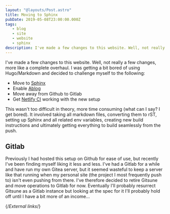 ```yaml
---
layout: "@layouts/Post.astro"
title: Moving to Sphinx
pubDate: 2019-05-08T23:00:00.000Z
tags:
   - blog
   - site
   - website
   - sphinx
description: I've made a few changes to this website. Well, not really a few changes, more like a complete overhaul. I was getting a bit bored of using Hugo/Markdown and decided to challenge myself to using Sphinx and rST instead.
---
```


I've made a few changes to this website. Well, not really a few changes, more like a complete overhaul. I was getting a bit bored of using Hugo/Markdown and decided to challenge myself to the following:

* Move to [Sphinx][sphinx]
* Enable [Ablog][ablog]
* Move away from Github to Gitlab
* Get [Netlify CI][netlify] working with the new setup

This wasn't too difficult in theory, more time consuming (what can I say? I get bored). It involved taking all markdown files, converting them to rST, setting up Sphinx and all related env variables, creating new build instructions and ultimately getting everything to build seamlessly from the push.

## Gitlab

Previously I had hosted this setup on Github for ease of use, but recently I've been finding myself liking it less and less. I've had a Gitlab for a while and have run my own Gitea server, but it seemed wasteful to keep a server like that running when my personal site (the project I most frequently push to) isn't even pushing from there. I've therefore decided to retire Gitsune and move operations to Gitlab for now. Eventually I'll probably resurrect Gitsune as a Gitlab instance but looking at the spec for it I'll probably hold off until I have a bit more of an income…

{/*External links*/}

[sphinx]: https://sphinx-doc.org
[ablog]: https://ablog.readthedocs.io
[netlify]: https://netlify.com
